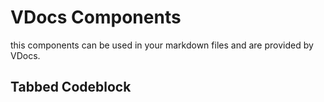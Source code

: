 # VDocs Components

this components can be used in your markdown files and are provided by VDocs.

## Tabbed Codeblock

<TabbedCodeBlock tabs='[
  { "name": "NPM", "command": "npx create vdocs@latest" },
  { "name": "Bun", "command": "bun init vdocs@latest" }
]' />